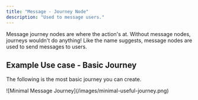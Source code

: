 ```yaml
---
title: "Message - Journey Node"
description: "Used to message users."
---
```


Message journey nodes are where the action's at. Without message nodes, journeys wouldn't do anything! Like the name suggests, message nodes are used to send messages to users.

## Example Use case - Basic Journey

The following is the most basic journey you can create.

<Frame>
![Minimal Message Journey](/images/minimal-useful-journey.png)
</Frame>
